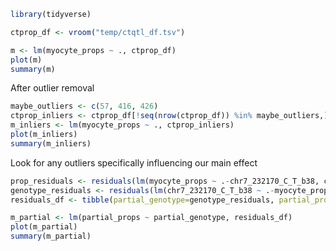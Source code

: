```r
library(tidyverse)
```

```r
ctprop_df <- vroom("temp/ctqtl_df.tsv")
```

```r
m <- lm(myocyte_props ~ ., ctprop_df)
plot(m)
summary(m)
```

After outlier removal
```r
maybe_outliers <- c(57, 416, 426)
ctprop_inliers <- ctprop_df[!seq(nrow(ctprop_df)) %in% maybe_outliers,]
m_inliers <- lm(myocyte_props ~ ., ctprop_inliers) 
plot(m_inliers)
summary(m_inliers)
```

Look for any outliers specifically influencing our main effect
```r
prop_residuals <- residuals(lm(myocyte_props ~ .-chr7_232170_C_T_b38, ctprop_inliers))
genotype_residuals <- residuals(lm(chr7_232170_C_T_b38 ~ .-myocyte_props, ctprop_inliers))
residuals_df <- tibble(partial_genotype=genotype_residuals, partial_props=prop_residuals)

m_partial <- lm(partial_props ~ partial_genotype, residuals_df)
plot(m_partial)
summary(m_partial)
```

